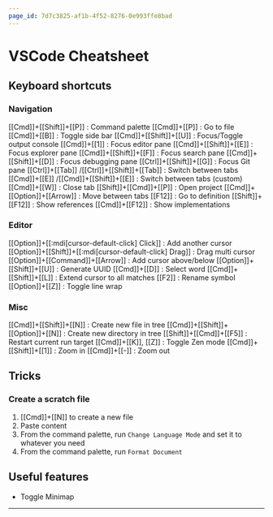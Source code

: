 ```yaml
---
page_id: 7d7c3825-af1b-4f52-8276-0e993ffe8bad
---
```


# VSCode Cheatsheet

## Keyboard shortcuts

### Navigation

[[Cmd]]+[[Shift]]+[[P]] : Command palette [[Cmd]]+[[P]] : Go to file [[Cmd]]+[[B]] : Toggle side bar [[Cmd]]+[[Shift]]+[[U]] : Focus/Toggle output console [[Cmd]]+[[1]] : Focus editor pane [[Cmd]]+[[Shift]]+[[E]] : Focus explorer pane [[Cmd]]+[[Shift]]+[[F]] : Focus search pane [[Cmd]]+[[Shift]]+[[D]] : Focus debugging pane [[Ctrl]]+[[Shift]]+[[G]] : Focus Git pane [[Ctrl]]+[[Tab]] /[[Ctrl]]+[[Shift]]+[[Tab]] : Switch between tabs [[Cmd]]+[[E]] /[[Cmd]]+[[Shift]]+[[E]] : Switch between tabs (custom) [[Cmd]]+[[W]] : Close tab [[Shift]]+[[Cmd]]+[[P]] : Open project [[Cmd]]+[[Option]]+[[Arrow]] : Move between tabs [[F12]] : Go to definition [[Shift]]+[[F12]] : Show references [[Cmd]]+[[F12]] : Show implementations

### Editor

[[Option]]+[[:mdi[cursor-default-click] Click]] : Add another cursor [[Option]]+[[Shift]]+[[:mdi[cursor-default-click] Drag]] : Drag multi cursor [[Option]]+[[Command]]+[[Arrow]] : Add cursor above/below [[Option]]+[[Shift]]+[[U]] : Generate UUID [[Cmd]]+[[D]] : Select word [[Cmd]]+[[Shift]]+[[L]] : Extend cursor to all matches [[F2]] : Rename symbol [[Option]]+[[Z]] : Toggle line wrap

### Misc

[[Cmd]]+[[Shift]]+[[N]] : Create new file in tree [[Cmd]]+[[Shift]]+[[Option]]+[[N]] : Create new directory in tree [[Shift]]+[[Cmd]]+[[F5]] : Restart current run target [[Cmd]]+[[K]], [[Z]] : Toggle Zen mode [[Cmd]]+[[Shift]]+[[1]] : Zoom in [[Cmd]]+[[-]] : Zoom out

## Tricks

### Create a scratch file

1. [[Cmd]]+[[N]] to create a new file
2. Paste content
3. From the command palette, run `Change Language Mode` and set it to whatever you need
4. From the command palette, run `Format Document`

## Useful features

- Toggle Minimap

---
